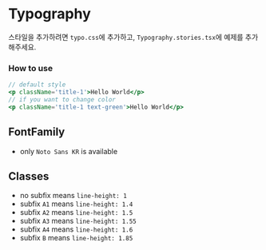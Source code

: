 

<Meta title='Foundations/Typography' />

# Typography

스타일을 추가하려면 `typo.css`에 추가하고, `Typography.stories.tsx`에 예제를 추가해주세요.

### How to use

```jsx
// default style
<p className='title-1'>Hello World</p>
// if you want to change color
<p className='title-1 text-green'>Hello World</p>
```

## FontFamily

- only `Noto Sans KR` is available

<Canvas of={Typography.FontFamily} />

## Classes

- no subfix means `line-height: 1`
- subfix `A1` means `line-height: 1.4`
- subfix `A2` means `line-height: 1.5`
- subfix `A3` means `line-height: 1.55`
- subfix `A4` means `line-height: 1.6`
- subfix `B` means `line-height: 1.85`

<Canvas of={Typography.Classes} />
